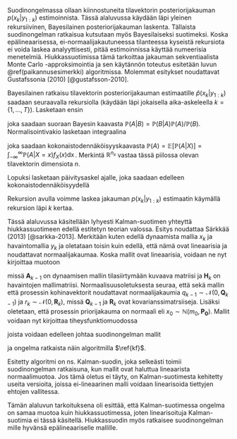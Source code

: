 \section{Bayesilainen suodin} \label{bayesilainen-suodin}

Suodinongelmassa ollaan kiinnostuneita tilavektorin posteriorijakauman $p(x_k|y_{1:k})$ estimoinnista. Tässä alaluvussa käydään läpi yleinen rekursiivinen, Bayesilainen posteriorijakauman laskenta. Tällaista suodinongelman ratkaisua kutsutaan myös Bayesilaiseksi suotimeksi. Koska epälineaarisessa, ei-normaalijakautuneessa tilanteessa kyseistä rekursiota ei voida laskea analyyttisesti, pitää estimoinnissa käyttää numeerisia menetelmiä. Hiukkassuotimissa tämä tarkoittaa jakauman sekventiaalista Monte Carlo -approksimointia ja sen käytännön toteutus esitetään luvun \@ref(paikannusesimerkki) algoritmissa. Molemmat esitykset noudattavat Gustafssonia (2010) [@gustafsson-2010]. 

Bayesilainen ratkaisu tilavektorin posteriorijakauman estimaatille $\hat{p}(x_k|y_{1:k})$ saadaan seuraavalla rekursiolla (käydään läpi jokaisella aika-askeleella $k=\{1,\ldots,T\}$). Lasketaan ensin

\begin{align}\label{bayes-paivitys}
p(x_k|y_{1:k}) = \frac{p(y_k|x_k)p(x_k|y_{1:k-1})}{p(y_k|y_{1:k-1})},
\end{align}

\noindent joka saadaan suoraan Bayesin kaavasta $\mathbb{P}(A|B)=\mathbb{P}(B|A)\mathbb{P}(A)/\mathbb{P}(B)$. Normalisointivakio lasketaan integraalina 

\begin{align}\label{bayes-normalisointi}
p(y_k|y_{1:k-1})=\int_{\mathbb{R}^{n_x}}p(y_k|x_k)p(x_k|y_{1:k-1})\mathop{dx_k},
\end{align}

\noindent joka saadaan kokonaistodennäköisyyskaavasta $\mathbb{P}(A)=\mathbb{E}[\mathbb{P}(A|X)]=\int_{-\infty}^{\infty}\mathbb{P}(A|X=x)f_X(x)\mathop{dx}$. Merkintä $\mathbb{R}^{n_x}$ vastaa tässä piilossa olevan tilavektorin dimensiota $n$.

Lopuksi lasketaan päivitysaskel ajalle, joka saadaan edelleen kokonaistodennäköisyydellä

\begin{align}\label{bayes-aikapaivitys}
p(x_{k+1}|y_{1:k})=\int_{\mathbb{R}^{n_x}}p(x_{k+1}|x_k)p(x_k|y_{1:k})\mathop{dx_k}.
\end{align}

\noindent Rekursion avulla voimme laskea jakauman $p(x_k|y_{1:k})$ estimaatin käymällä rekursion läpi $k$ kertaa.

\section{Kalman-suotimen ja hiukkassuotimen yhteydestä ja eroista} \label{kf-yhteydet-erot}

Tässä alaluvussa käsitellään lyhyesti Kalman-suotimen yhteyttä hiukkassuotimeen edellä estitetyn teorian valossa. Esitys noudattaa Särkkää (2013) [@sarkka-2013]. Merkitään kuten edellä dynaamista mallia $x_k$ ja havaintomallia $y_k$ ja oletataan toisin kuin edellä, että nämä ovat lineaarisia ja noudattavat normaalijakaumaa. Koska mallit ovat lineaarisia, voidaan ne nyt kirjoittaa muotoon

\begin{align}
&\label{kalman-malli1}x_k=\mathbf{A}_{k-1}x_{k-1}+q_{k-1},\\
&\label{kalman-malli2}y_k=\mathbf{H}_k x_k + r_k,
\end{align}

\noindent missä $\mathbf{A}_{k-1}$ on dynaamisen mallin tilasiirtymään kuvaava matriisi ja $\mathbf{H}_k$ on havaintojen mallimatriisi. Normaalisuusoletuksesta seuraa, että sekä mallin että prosessin kohinavektorit noudattavat normaalijakaumia $q_{k-1} \sim \mathcal{N}(0, \mathbf{Q}_{k-1})$ ja $r_k \sim \mathcal{N}(0, \mathbf{R}_k)$, missä $\mathbf{Q}_{k-1}$ ja $\mathbf{R}_k$ ovat kovarianssimatrsiiseja. Lisäksi oletetaan, että prosessin priorijakauma on normaali eli $x_0 \sim \mathbb{N}(m_0, \mathbf{P_0})$. Mallit voidaan nyt kirjoittaa tiheysfunktiomuodossa

\begin{align}
&\label{kalman-malli-pdf1}p(x_k|x_{k-1})=\mathcal{N}(x_k|\mathbf{A}_{k-1}x_{k-1},\mathbf{Q}_{k-1}),\\
&\label{kalman-malli-pdf2}p(y_k|x_k)=\mathcal{N}(y_k|\mathbf{H}_{k}x_{k},\mathbf{R}_{k}),
\end{align}

\noindent joista voidaan edelleen johtaa suodinongelman mallit

\begin{align}
&\label{kalman-malli-suodin1}p(x_k|y_{1:k-1})=\mathcal{N}(x_k|m_k^* ,\mathbf{P}_k^*),\\
&\label{kalman-malli-suodin2}p(x_k|y_{1:k})=\mathcal{N}(x_k|m_k ,\mathbf{P}_k),\\
&\label{kalman-malli-suodin3}p(y_k|y_{1:k-1})=\mathcal{N}(y_k|\mathbf{H}_k m_k^* ,\mathbf{S}_k)
\end{align}

\noindent ja ongelma ratkaista näin algoritmilla $\ref{kf}$.

\begin{algorithm}[H]
\label{kf}
\DontPrintSemicolon
\SetAlgoShortEnd
\KwResult{Posteriorijakauman $p(x_{1:k} \mid y_{1:k})$ estimaatti.}
\KwData{Havainnot $y_k$. Priorijakauman $x_0$ keskiarvo $m_0$ ja kovarianssimatriisi $\mathbf{P}_0$.}
\Begin{
  \For{$k=1,2,\ldots,T$}{
    \Begin{
      \textbf{Ennusteaskel:}\;
      $m_k^* = \mathbf{A}_{k-1}\,m_{k-1}$\;
      $\mathbf{P}_k^* = \mathbf{A}_{k-1}\,\mathbf{P}_{k-1}\,\mathbf{A}_{k-1}^\top + \mathbf{Q}_{k-1}$
    }
    \Begin{
      \textbf{Päivitysaskel:}\;
      $v_k = y_k - \mathbf{H}_k\,m_k^*$\;
      $\mathbf{S}_k = \mathbf{H}_k\,\mathbf{P}_k^*\,\mathbf{H}_k^\top + \mathbf{R}_k$\;
      $\mathbf{K}_k = \mathbf{P}_k^*\,\mathbf{H}_k^\top\,\mathbf{S}_k^{-1}$\;
      $m_k = m_k^* + \mathbf{K}_k\,v_k$\;
      $\mathbf{P}_k = \mathbf{P}_k^* - \mathbf{K}_k\,\mathbf{S}_k\,\mathbf{K}_k^\top$
    }
  }
}
\caption{Kalman-suodin}
\end{algorithm}

Esitetty algoritmi on ns. Kalman-suodin, joka selkeästi toimii suodinongelman ratkaisuna, kun mallit ovat haluttua lineaarista normaalimuotoa. Jos tämä oletus ei täyty, on Kalman-suotimesta kehitetty useita versioita, joissa ei-lineaarinen malli voidaan linearisoida tiettyjen ehtojen vallitessa. 

Tämän alaluvun tarkoituksena oli esittää, että Kalman-suotimessa ongelma on samaa muotoa kuin hiukkassuotimessa, joten linearisoituja Kalman-suotimia ei tässä käsitellä. Hiukkassuodin myös ratkaisee suodinongelman mille hyvänsä epälineaariselle mallille.
